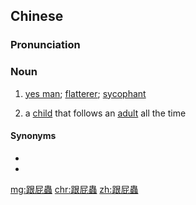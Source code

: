 {{also|跟屁虫}}
==Chinese==
{{zh-forms|s=跟屁虫|lit=buttocks/fart-following insect}}

===Pronunciation===
{{zh-pron
|m=gēnpìchóng,er=y
|c=gan1 pei3 cung4
|w=1ken phi zon
|cat=n
}}

===Noun===
{{zh-noun}}

# {{lb|zh|colloquial|derogatory}} [[yes man]]; [[flatterer]]; [[sycophant]]
# {{lb|zh|colloquial}} a [[child]] that follows an [[adult]] all the time

====Synonyms====
* {{zh-l|好好先生}}
* {{zh-l|應聲蟲}}

[[mg:跟屁蟲]]
[[chr:跟屁蟲]]
[[zh:跟屁蟲]]